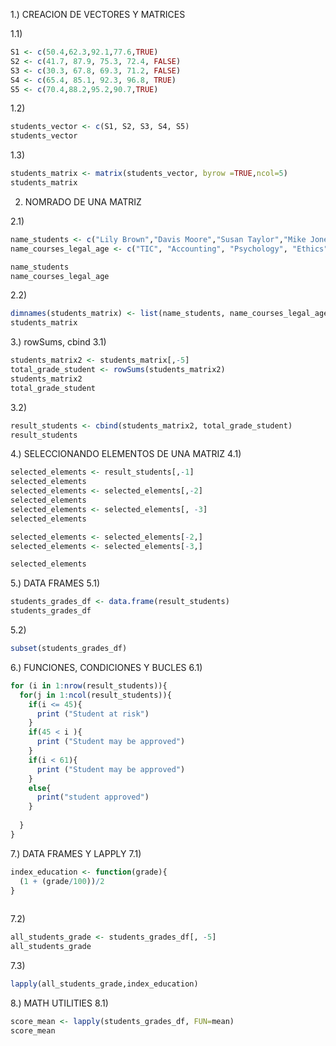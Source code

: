 1.) CREACION DE VECTORES Y MATRICES

1.1)
```{r}
S1 <- c(50.4,62.3,92.1,77.6,TRUE)
S2 <- c(41.7, 87.9, 75.3, 72.4, FALSE)
S3 <- c(30.3, 67.8, 69.3, 71.2, FALSE)
S4 <- c(65.4, 85.1, 92.3, 96.8, TRUE)
S5 <- c(70.4,88.2,95.2,90.7,TRUE)
```

1.2)
```{r}
students_vector <- c(S1, S2, S3, S4, S5)
students_vector


```
1.3)
```{r}
students_matrix <- matrix(students_vector, byrow =TRUE,ncol=5)
students_matrix
```

2) NOMRADO DE UNA MATRIZ

2.1)
```{r}
name_students <- c("Lily Brown","Davis Moore","Susan Taylor","Mike Jones","Legal_age")
name_courses_legal_age <- c("TIC", "Accounting", "Psychology", "Ethics","legal_age")

name_students
name_courses_legal_age
```
2.2) 
```{r}
dimnames(students_matrix) <- list(name_students, name_courses_legal_age)
students_matrix

```

3.) rowSums, cbind
3.1)

```{r}
students_matrix2 <- students_matrix[,-5]
total_grade_student <- rowSums(students_matrix2)
students_matrix2
total_grade_student

```
3.2) 
```{r}
result_students <- cbind(students_matrix2, total_grade_student)
result_students
```
4.) SELECCIONANDO ELEMENTOS DE UNA MATRIZ
4.1)

```{r}
selected_elements <- result_students[,-1]
selected_elements
selected_elements <- selected_elements[,-2]
selected_elements
selected_elements <- selected_elements[, -3]
selected_elements

selected_elements <- selected_elements[-2,]
selected_elements <- selected_elements[-3,]

selected_elements
```

5.) DATA FRAMES
5.1) 

```{r}
students_grades_df <- data.frame(result_students)
students_grades_df
```

5.2)
```{r}
subset(students_grades_df)
```

6.) FUNCIONES, CONDICIONES Y BUCLES
6.1)
```{r}
for (i in 1:nrow(result_students)){
  for(j in 1:ncol(result_students)){
    if(i <= 45){
      print ("Student at risk")
    }
    if(45 < i ){
      print ("Student may be approved")
    }
    if(i < 61){
      print ("Student may be approved")
    }
    else{
      print("student approved")
    }
      
  }
}
```
7.) DATA FRAMES Y LAPPLY
7.1)
```{r}
index_education <- function(grade){
  (1 + (grade/100))/2
}
                

```
7.2) 

```{r}
all_students_grade <- students_grades_df[, -5]
all_students_grade
```

7.3)

```{r}
lapply(all_students_grade,index_education)
```
8.) MATH UTILITIES
8.1)

```{r}
score_mean <- lapply(students_grades_df, FUN=mean)
score_mean

```

